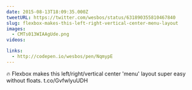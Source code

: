 ```yaml
---
date: 2015-08-13T18:09:35.000Z
tweetURL: https://twitter.com/wesbos/status/631890355810467840
slug: flexbox-makes-this-left-right-vertical-center-menu-layout
images:
  - CMTs013WIAAgUde.png
videos:

links:
  - http://codepen.io/wesbos/pen/NqmypE
---
```

🔥 Flexbox makes this left/right/vertical center 'menu' layout super easy without floats.  t.co/GvfwlyuUDH
